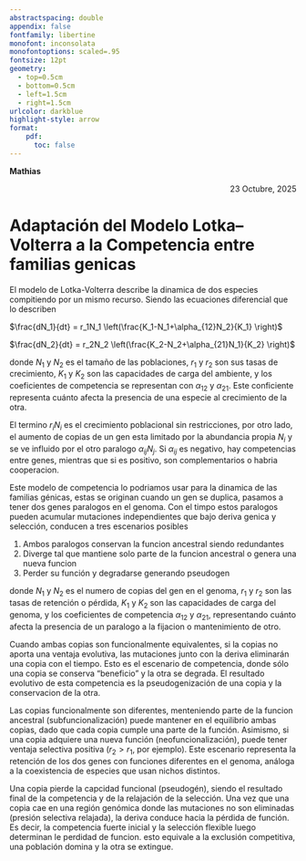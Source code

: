 ```yaml
---
abstractspacing: double
appendix: false
fontfamily: libertine
monofont: inconsolata
monofontoptions: scaled=.95
fontsize: 12pt
geometry: 
  - top=0.5cm
  - bottom=0.5cm
  - left=1.5cm
  - right=1.5cm
urlcolor: darkblue
highlight-style: arrow
format: 
    pdf:
      toc: false
---
```


<div style="text-align: left;">
**Mathias**
</div>
<div style="text-align: right;">
23 Octubre, 2025
</div>

# Adaptación del Modelo Lotka–Volterra a la Competencia entre familias genicas

El modelo de Lotka-Volterra describe la dinamica de dos especies compitiendo por un mismo recurso. Siendo las ecuaciones diferencial que lo describen

$\frac{dN_1}{dt} = r_1N_1 \left(\frac{K_1-N_1+\alpha_{12}N_2}{K_1} \right)$

$\frac{dN_2}{dt} = r_2N_2 \left(\frac{K_2-N_2+\alpha_{21}N_1}{K_2} \right)$

donde $N_1$ y $N_2$ es el tamaño de las poblaciones, $r_1$ y $r_2$ son sus tasas de crecimiento, $K_1$ y $K_2$ son las capacidades de carga del ambiente, y los coeficientes de competencia se representan con $\alpha_{12}$ y $\alpha_{21}$. Este conficiente representa cuánto afecta la presencia de una especie al crecimiento de la otra.

El termino $r_i N_i$ es el crecimiento poblacional sin restricciones, por otro lado, el aumento de copias de un gen esta limitado por la abundancia propia $N_i$ y se ve influido por el otro paralogo $\alpha_{ij}N_j$. Si $\alpha_{ij}$ es negativo, hay competencias entre genes, mientras que si es positivo, son complementarios o habria cooperacion.

Este modelo de competencia lo podriamos usar para la dinamica de las familias génicas, estas se originan cuando un gen se duplica, pasamos a tener dos genes paralogos en el genoma. Con el timpo estos paralogos pueden acumular mutaciones independientes que bajo deriva genica y selección, conducen a tres escenarios posibles

1. Ambos paralogos conservan la funcion ancestral siendo redundantes
2. Diverge tal que mantiene solo parte de la funcion ancestral o genera una nueva funcion
3. Perder su función y degradarse generando pseudogen

donde $N_1$ y $N_2$ es el numero de copias del gen en el genoma, $r_1$ y $r_2$ son las tasas de retención o pérdida, $K_1$ y $K_2$ son las capacidades de carga del genoma, y los coeficientes de competencia $\alpha_{12}$ y $\alpha_{21}$, representando cuánto afecta la presencia de un paralogo a la fijacion o mantenimiento de otro.

Cuando ambas copias son funcionalmente equivalentes, si la copias no aporta una ventaja evolutiva, las mutaciones junto con la deriva eliminarán una copia con el tiempo. Esto es el escenario de competencia, donde sólo una copia se conserva "beneficio" y la otra se degrada. El resultado evolutivo de esta competencia es la pseudogenización de una copia y la conservacion de la otra.

Las copias funcionalmente son diferentes, menteniendo parte de la funcion ancestral (subfuncionalización) puede mantener en el equilibrio ambas copias, dado que cada copia cumple una parte de la función. Asimismo, si una copia adquiere una nueva función (neofuncionalización), puede tener ventaja selectiva positiva ($r_2 > r_1$, por ejemplo). Este escenario representa la retención de los dos genes con funciones diferentes en el genoma, análoga a la coexistencia de especies que usan nichos distintos.

Una copia pierde la capcidad funcional (pseudogén), siendo el resultado final de la competencia y de la relajación de la selección. Una vez que una copia cae en una región genómica donde las mutaciones no son eliminadas (presión selectiva relajada), la deriva conduce hacia la pérdida de función. Es decir, la competencia fuerte inicial y la selección flexible luego determinan le perdidad de funcion. esto equivale a la exclusión competitiva, una población domina y la otra se extingue.